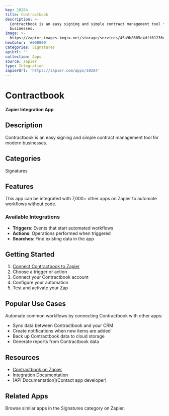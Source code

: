 ```yaml
---
key: 10284
title: Contractbook
description: >-
  Contractbook is an easy signing and simple contract management tool for modern
  businesses.
image: >-
  https://zapier-images.imgix.net/storage/services/45a9b8685e4dff61236e5b4ddc31c917.png?auto=format%2Ccompress&ixlib=python-3.0.0&q=50
hexColor: '#000000'
categories: Signatures
apiUrl: ''
collection: Apps
source: zapier
type: Integration
zapierUrl: 'https://zapier.com/apps/10284'
---
```

# Contractbook

**Zapier Integration App**

## Description

Contractbook is an easy signing and simple contract management tool for modern businesses.

## Categories

Signatures

## Features

This app can be integrated with 7,000+ other apps on Zapier to automate workflows without code.

### Available Integrations

- **Triggers**: Events that start automated workflows
- **Actions**: Operations performed when triggered
- **Searches**: Find existing data in the app

## Getting Started

1. [Connect Contractbook to Zapier](https://zapier.com/apps/10284)
2. Choose a trigger or action
3. Connect your Contractbook account
4. Configure your automation
5. Test and activate your Zap

## Popular Use Cases

Automate common workflows by connecting Contractbook with other apps:

- Sync data between Contractbook and your CRM
- Create notifications when new items are added
- Back up Contractbook data to cloud storage
- Generate reports from Contractbook data

## Resources

- [Contractbook on Zapier](https://zapier.com/apps/10284)
- [Integration Documentation](https://zapier.com/apps/10284/integrations)
- [API Documentation](Contact app developer)

## Related Apps

Browse similar apps in the Signatures category on Zapier.
